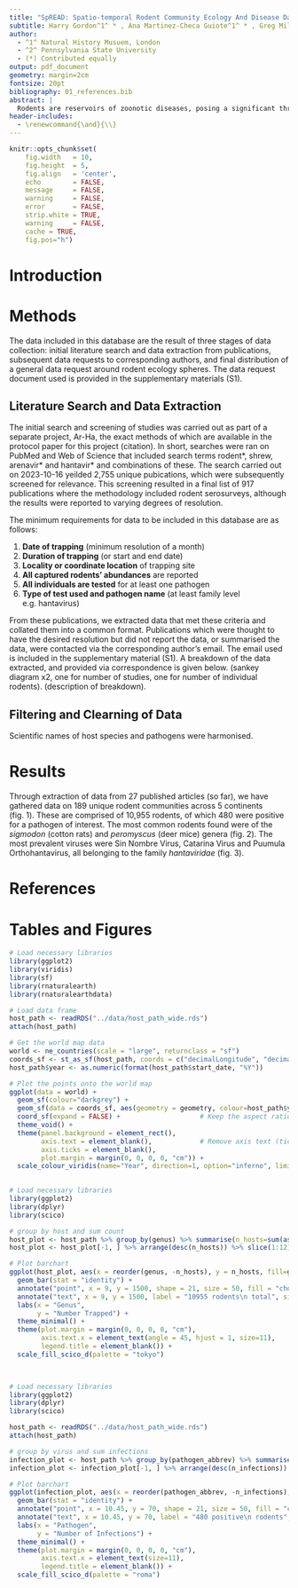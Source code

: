 ```yaml
---
title: "SpREAD: Spatio-temporal Rodent Community Ecology And Disease Database."
subtitle: Harry Gordon^1^ * , Ana Martinez-Checa Guiote^1^ * , Greg Milne^1^, David Redding^1^, David Simons^2^
author:
  - ^1^ Natural History Musuem, London
  - ^2^ Pennsylvania State University
  - (*) Contributed equally
output: pdf_document
geometry: margin=2cm
fontsize: 20pt
bibliography: 01_references.bib
abstract: |
  Rodents are reservoirs of zoonotic diseases, posing a significant threat to human health. Understanding rodent ecology and population dynamics is therefore important for mitigating human zoonotic hazards. Trapping studies have improved our understanding of zoonotic epidemiology, however, capturing known reservoirs to the exclusion of other rodent species limits inference on broader eco-epidemiological questions. Detailed information on rodent communities could be used to understand how global changes in habitat suitability and climate influence the dynamic ecosystems from which zoonotic diseases emerge and are maintained. Currently, there is no standard method for reporting rodent trapping data. This project aims to establish a high-resolution rodent community seroprevalence database by collating published data on rodent abundance and pathogen prevalence, and provide a standard for its reporting going forward. These data will facilitate robust inference on the eco-epidemiological predictors of rodent-borne disease, helping to shape our understanding of zoonotic disease risk in a changing world.
header-includes: 
  - \renewcommand{\and}{\\}
---
```


```r
knitr::opts_chunk$set(
    fig.width   = 10,
    fig.height  = 5,
    fig.align   = 'center',
    echo        = FALSE,
    message     = FALSE,
    warning     = FALSE,
    error       = FALSE,
    strip.white = TRUE,
    warning     = FALSE,
    cache = TRUE,
    fig.pos="h")
```




# Introduction

# Methods

The data included in this database are the result of three stages of data collection: initial literature search and data extraction from publications, subsequent data requests to corresponding authors, and final distribution of a general data request around rodent ecology spheres. The data request document used is provided in the supplementary materials (S1). 

## Literature Search and Data Extraction

The initial search and screening of studies was carried out as part of a separate project, Ar-Ha, the exact methods of which are available in the protocol paper for this project (citation). In short, searches were ran on PubMed and Web of Science that included search terms rodent\*, shrew, arenavir\* and hantavir\* and combinations of these. The search carried out on 2023-10-16 yeilded 2,755 unique pubications, which were subsequently screened for relevance. This screening resulted in a final list of 917 publications where the methodology included rodent serosurveys, although the results were reported to varying degrees of resolution.


The minimum requirements for data to be included in this database are as follows:

1. **Date of trapping** (minimum resolution of a month)
1. **Duration of trapping** (or start and end date)
1. **Locality or coordinate location** of trapping site
1. **All captured rodents' abundances** are reported
1. **All individuals are tested** for at least one pathogen
1. **Type of test used and pathogen name** (at least family level e.g. hantavirus)

From these publications, we extracted data that met these criteria and collated them into a common format. Publications which were thought to have the desired resolution but did not report the data, or summarised the data, were contacted via the corresponding author's email. The email used is included in the supplementary material (S1). A breakdown of the data extracted, and provided via correspondence is given below. (sankey diagram x2, one for number of studies, one for number of individual rodents). (description of breakdown).

## Filtering and Clearning of Data

Scientific names of host species and pathogens were harmonised.

# Results

Through extraction of data from 27 published articles (so far), we have gathered data on 189 unique rodent communities across 5 continents (fig. 1). These are comprised of 10,955 rodents, of which 480 were positive for a pathogen of interest. The most common rodents found were of the *sigmodon* (cotton rats) and *peromyscus* (deer mice) genera (fig. 2). The most prevalent viruses were Sin Nombre Virus, Catarina Virus and Puumula Orthohantavirus, all belonging to the family *hantaviridae* (fig. 3).

# References

# Tables and Figures

```r
# Load necessary libraries
library(ggplot2)
library(viridis)
library(sf)
library(rnaturalearth)
library(rnaturalearthdata)

# Load data frame
host_path <- readRDS("../data/host_path_wide.rds")
attach(host_path)

# Get the world map data
world <- ne_countries(scale = "large", returnclass = "sf")
coords_sf <- st_as_sf(host_path, coords = c("decimalLongitude", "decimalLatitude"), crs = 4326, agr = "constant")
host_path$year <- as.numeric(format(host_path$start_date, "%Y"))

# Plot the points onto the world map 
ggplot(data = world) +
  geom_sf(colour="darkgrey") +
  geom_sf(data = coords_sf, aes(geometry = geometry, colour=host_path$year), size = 3, shape=19) +
  coord_sf(expand = FALSE) +                    # Keep the aspect ratio
  theme_void() +
  theme(panel.background = element_rect(), 
        axis.text = element_blank(),            # Remove axis text (tick labels)
        axis.ticks = element_blank(),
        plot.margin = margin(0, 0, 0, 0, "cm")) +
  scale_colour_viridis(name="Year", direction=1, option="inferno", limits=c(1980, 2030))
  
```


```r
# Load necessary libraries
library(ggplot2)
library(dplyr)
library(scico)

# group by host and sum count
host_plot <- host_path %>% group_by(genus) %>% summarise(n_hosts=sum(as.numeric(individualCount)))
host_plot <- host_plot[-1, ] %>% arrange(desc(n_hosts)) %>% slice(1:12)

# Plot barchart
ggplot(host_plot, aes(x = reorder(genus, -n_hosts), y = n_hosts, fill=genus)) +
  geom_bar(stat = "identity") + 
  annotate("point", x = 9, y = 1500, shape = 21, size = 50, fill = "chocolate4", color = "chocolate4") +
  annotate("text", x = 9, y = 1500, label = "10955 rodents\n total", size = 5) +
  labs(x = "Genus",
       y = "Number Trapped") +
  theme_minimal() +
  theme(plot.margin = margin(0, 0, 0, 0, "cm"),
        axis.text.x = element_text(angle = 45, hjust = 1, size=11),
        legend.title = element_blank()) +
  scale_fill_scico_d(palette = "tokyo")

  
```


```r
# Load necessary libraries
library(ggplot2)
library(dplyr)
library(scico)

host_path <- readRDS("../data/host_path_wide.rds")
attach(host_path)

# group by virus and sum infections
infection_plot <- host_path %>% group_by(pathogen_abbrev) %>% summarise(n_infections=sum(positive))
infection_plot <- infection_plot[-1, ] %>% arrange(desc(n_infections))

# Plot barchart
ggplot(infection_plot, aes(x = reorder(pathogen_abbrev, -n_infections), y = n_infections, fill=pathogen_abbrev)) +
  geom_bar(stat = "identity") + 
  annotate("point", x = 10.45, y = 70, shape = 21, size = 50, fill = "cadetblue", color = "cadetblue") +
  annotate("text", x = 10.45, y = 70, label = "480 positive\n rodents", size = 5) +
  labs(x = "Pathogen",
       y = "Number of Infections") +
  theme_minimal() +
  theme(plot.margin = margin(0, 0, 0, 0, "cm"),
        axis.text.x = element_text(size=11),
        legend.title = element_blank()) +
  scale_fill_scico_d(palette = "roma")

  
```


